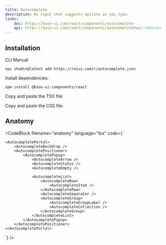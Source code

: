 ```yaml
---
title: Autocomplete
description: An input that suggests options as you type.
links:
    doc: https://base-ui.com/react/components/autocomplete
    api: https://base-ui.com/react/components/autocomplete#api-reference
---
```


<ComponentPreview name="autocomplete-demo" />

## Installation

<InstallationTabs>

<InstallationTabsList>
    <InstallationTabsTrigger value="cli">CLI</InstallationTabsTrigger>
    <InstallationTabsTrigger value="manual">Manual</InstallationTabsTrigger>
</InstallationTabsList>

<InstallationTabsContent value="cli">

```package-install
npx shadcn@latest add https://roiui.com/r/autocomplete.json
```

</InstallationTabsContent>

<InstallationTabsContent value="manual" data-manual="true">

Install dependencies:

```package-install
npm install @base-ui-components/react
```

Copy and paste the TSX file:

<ComponentSource
    src="registry/brook/ui/autocomplete/autocomplete.tsx"
    title="components/ui/autocomplete.tsx"
    collapsible={true}
/>

Copy and paste the CSS file:

<ComponentSource
    src="registry/brook/ui/autocomplete/autocomplete.module.css"
    title="components/ui/autocomplete.module.css"
    language="css"
    collapsible={true}
/>

</InstallationTabsContent>

</InstallationTabs>


## Anatomy

<CodeBlock
filename="anatomy"
  language="tsx"
  code={`<Autocomplete>
    <AutocompleteInput />
    <AutocompleteTrigger />
    <AutocompleteIcon />
    <AutocompleteClear />
    <AutocompleteValue />

    <AutocompletePortal>
        <AutocompleteBackdrop />
        <AutocompletePositioner>
            <AutocompletePopup>
                <AutocompleteArrow />
                <AutocompleteStatus />
                <AutocompleteEmpty />

                <AutocompleteList>
                    <AutocompleteRow>
                        <AutocompleteItem />
                    </AutocompleteRow>
                    <AutocompleteSeparator />
                    <AutocompleteGroup>
                        <AutocompleteGroupLabel />
                        <AutocompleteCollection />
                    </AutocompleteGroup>
                </AutocompleteList>
            </AutocompletePopup>
        </AutocompletePositioner>
    </AutocompletePortal>
</Autocomplete>
`} />
